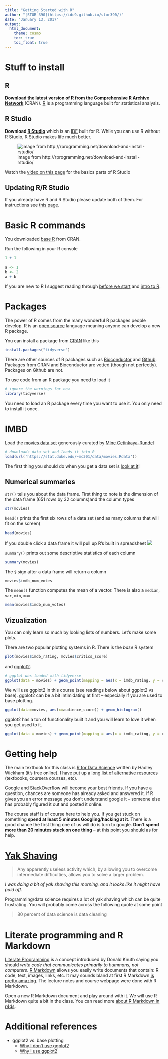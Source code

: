 ```yaml
---
title: "Getting Started with R"
author: "[STOR 390](https://idc9.github.io/stor390/)"
date: "January 13, 2017"
output: 
  html_document:
    theme: cosmo
    toc: true
    toc_float: true
---
```


# Stuff to install

## R

**Download the latest version of R from the [Comprehensive R Archive Network](https://cran.rstudio.com/)** (CRAN). [R](https://www.r-project.org/about.html) is a programming language built for statistical analysis.

## R Studio

**Download [R Studio](https://www.rstudio.com/products/rstudio/#Desktop)** which is an [IDE](https://en.wikipedia.org/wiki/Integrated_development_environment) built for R. While you can use R without R Studio, R Studio makes life much better.

![image from http://rprogramming.net/download-and-install-rstudio/](rstudio.png)


Watch the [video on this page](https://www.rstudio.com/products/RStudio/) for the basics parts of R Studio

## Updating R/R Studio

If you already have R and R Studio please update both of them. For instructions see [this page](http://bioinfo.umassmed.edu/bootstrappers/bootstrappers-courses/courses/rCourse/Additional_Resources/Updating_R.html).

# Basic R commands
You downloaded [base R](https://www.rstudio.com/wp-content/uploads/2016/05/base-r.pdf) from CRAN.

Run the following in your R console
```r
1 + 1
```

```r
a <- 1
b <- 2
a + b
```


If you are new to R I suggest reading through [before we start](http://www.datacarpentry.org/R-ecology-lesson/00-before-we-start.html) and [intro to R](http://www.datacarpentry.org/R-ecology-lesson/01-intro-to-R.html). 

# Packages
The power of R comes from the many wonderful R packages people develop. R is an [open source](https://en.wikipedia.org/wiki/Open-source_software) language meaning anyone can develop a new R package. 

You can install a package from [CRAN](https://cran.r-project.org/) like this
```r
install.packages("tidyverse")
```

There are other sources of R packages such as [Bioconductor](http://www.bioconductor.org/) and [Github](https://github.com/). Packages from CRAN and Bioconductor are vetted (though not perfectly). Packages on Github are not.

To use code from an R package you need to load it
```r
# ignore the warnings for now
library(tidyverse)
```
You need to load an R package every time you want to use it. You only need to install it once.

# IMBD
Load the [movies data set](http://www2.stat.duke.edu/~mc301/data/movies.html) generously curated by [Mine Cetinkaya-Rundel](http://www2.stat.duke.edu/~mc301/)
```r
# downloads data set and loads it into R
load(url('https://stat.duke.edu/~mc301/data/movies.Rdata'))
```


The first thing you should do when you get a data set is [look at it](https://www.youtube.com/watch?v=EF8GhC-T_Mo)!

## Numerical summaries

`str()` tells you about the data frame. First thing to note is the dimension of the data frame (651 rows by 32 columns)and the column types
```r
str(movies)
```

`head()` prints the first six rows of a data set (and as many columns that will fit on the screen)
```r
head(movies)
```


If you double click a data frame it will pull up R's built in spreadsheet
![](spreadsheet.png)

`summary()` prints out some descriptive statistics of each column
```r
summary(movies)
```

The `$` sign after a data frame will return a column
```r
movies$imdb_num_votes
```

The `mean()` function computes the mean of a vector. There is also a `median`, `var`, `min`, `max`

```r
mean(movies$imdb_num_votes)
```


## Vizualization
You can only learn so much by looking lists of numbers. Let's make some plots.

There are two popular plotting systems in R. There is the *base* R system

```r
plot(movies$imdb_rating, movies$critics_score)
```

and [ggplot2](http://ggplot2.org/).

```r
# ggplot was loaded with tidyverse
ggplot(data = movies) + geom_point(mapping = aes(x = imdb_rating, y = critics_score))
```

We will use ggplot2 in this course (see readings below about ggplot2 vs base). ggplot2 can be a bit intimidating at first -- especially if you are used to base plotting. 

```r
ggplot(data=movies, aes(x=audience_score)) + geom_histogram()
```

ggplot2 has a ton of functionality built it and you will learn to love it when you get used to it.

```r
ggplot(data = movies) + geom_point(mapping = aes(x = imdb_rating, y = critics_score, color=mpaa_rating))
```

# Getting help
The main textbook for this class is [R for Data Science](http://r4ds.had.co.nz/data-visualisation.html) written by Hadley Wickham (it's free online). I have put up a [long list of alternative resources](https://idc9.github.io/stor390/course_info/references.html) (textbooks, coursera courses, etc). 

Google and [StackOverflow](http://stackoverflow.com/) will become your best friends. If you have a question, chances are someone has already asked and answered it. If R gives you an error message you don't understand google it -- someone else has probably figured it out and posted it online.

The course staff is of course here to help you. If you get stuck on something **spend at least 5 minutes Googling/hacking at it**. There is a good chance the first thing one of us will do is turn to google. **Don't spend more than 20 minutes stuck on one thing** -- at this point you should as for help.

# [Yak Shaving](https://en.wiktionary.org/wiki/yak_shaving)

 > Any apparently useless activity which, by allowing you to overcome intermediate difficulties, allows you to solve a larger problem. 
 
 *I was doing a bit of yak shaving this morning, and it looks like it might have paid off.*

Programming/data science requires a lot of yak shaving which can be quite frustrating. You will probably come across the following quote at some point

> 80 percent of data science is data cleaning

# Literate programming and R Markdown

[Literate Programming](https://en.wikipedia.org/wiki/Literate_programming) is a concept introduced by Donald Knuth saying you should *write code that communicates primarily to hummans, not computers*. [R Markdown](http://rmarkdown.rstudio.com/) allows you easily write documents that contain: R code, text, images, links, etc. It may sounds bland at first R Markdown [is pretty amazing](http://rmarkdown.rstudio.com/gallery.html). The lecture notes and course webpage were done with R Markdown.

Open a new R Markdown document and play around with it. We will use R Markdown quite a bit in the class. You can read more [about R Markdown in r4ds](http://r4ds.had.co.nz/r-markdown.html#r-markdown-basics). 


# Additional references

- ggplot2 vs. base plotting
    - [Why I don't use ggplot2](http://simplystatistics.org/2016/02/11/why-i-dont-use-ggplot2/)
    - [Why I use ggplot2](http://varianceexplained.org/r/why-I-use-ggplot2/)

